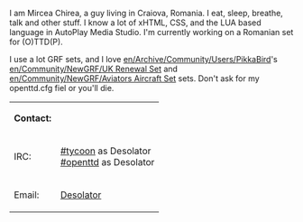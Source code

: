 I am Mircea Chirea, a guy living in Craiova, Romania. I eat, sleep, breathe, talk and other stuff. I know a lot of xHTML, CSS, and the LUA based language in AutoPlay Media Studio. I'm currently working on a Romanian set for (O)TTD(P).

I use a lot GRF sets, and I love [[en/Archive/Community/Users/PikkaBird]]'s [[en/Community/NewGRF/UK Renewal Set]] and [[en/Community/NewGRF/Aviators Aircraft Set]] sets. Don't ask for my openttd.cfg fiel or you'll die.

{|
|'''Contact:'''
|
|-
|IRC:
|[irc://irc.quakenet.org/tycoon #tycoon] as Desolator <br> [irc://irc.oftc.net/openttd #openttd] as Desolator
|-
|Email:
|[mailto:admin@playmenow.org Desolator]
|}